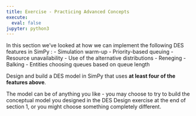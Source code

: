 ```yaml
---
title: Exercise - Practicing Advanced Concepts
execute:
  eval: false
jupyter: python3
---
```


In this section we’ve looked at how we can implement the following DES features in SimPy :
- Simulation warm-up
- Priority-based queuing
- Resource unavailability
- Use of the alternative distributions
- Reneging
- Balking
- Entities choosing queues based on queue length

Design and build a DES model in SimPy that uses **at least four of the features above**.

The model can be of anything you like - you may choose to try to build the conceptual model you designed in the DES Design exercise at the end of section 1, or you might choose something completely different.
